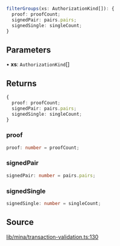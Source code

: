 ```ts
filterGroups(xs: AuthorizationKind[]): {
  proof: proofCount;
  signedPair: pairs.pairs;
  signedSingle: singleCount;
}
```

## Parameters

• **xs**: `AuthorizationKind`[]

## Returns

```ts
{
  proof: proofCount;
  signedPair: pairs.pairs;
  signedSingle: singleCount;
}
```

### proof

```ts
proof: number = proofCount;
```

### signedPair

```ts
signedPair: number = pairs.pairs;
```

### signedSingle

```ts
signedSingle: number = singleCount;
```

## Source

[lib/mina/transaction-validation.ts:130](https://github.com/o1-labs/o1js/blob/fd7bd4b02f4f7cc1057cd423261d70c22275763a/src/lib/mina/transaction-validation.ts#L130)
